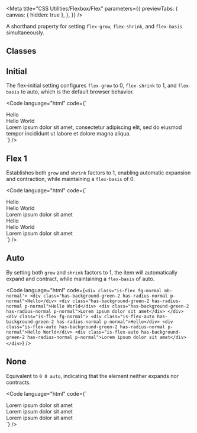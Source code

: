 
<Meta
  title="CSS Utilities/Flexbox/Flex"
  parameters={{
    previewTabs: {
      canvas: { hidden: true },
    },
  }}
/>

<Banner label="Flex" section="CSS Utilities" color="green" />

<Lead>A shorthand property for setting `flex-grow`, `flex-shrink`, and `flex-basis` simultaneously.</Lead>

## Classes

<CssFlexboxFlex />

## Initial

The flex-initial setting configures `flex-grow` to 0, `flex-shrink` to 1, and `flex-basis` to auto, which is the default browser behavior.

<Code
  language="html"
  code={`
<div class="is-flex fg-normal mb-normal">
    <div class="is-flex-initial has-background-green-2 has-radius-normal p-normal">Hello</div>
    <div class="is-flex-initial has-background-green-2 has-radius-normal p-normal">Hello World</div>
    <div class="is-flex-initial has-background-green-2 has-radius-normal p-normal">Lorem ipsum dolor sit amet, consectetur adipiscing elit, sed do eiusmod tempor incididunt ut labore et dolore magna aliqua.</div>
</div>
`}
/>

## Flex 1

Establishes both `grow` and `shrink` factors to 1, enabling automatic expansion and contraction, while maintaining a `flex-basis` of 0.

<Code
  language="html"
  code={`
<div class="is-flex fg-normal mb-normal">
    <div class="has-background-green-2 has-radius-normal p-normal">Hello</div>
    <div class="has-background-green-2 has-radius-normal p-normal">Hello World</div>
    <div class="has-background-green-2 has-radius-normal p-normal">Lorem ipsum dolor sit amet</div>
</div>
<div class="is-flex fg-normal">
    <div class="is-flex-1 has-background-green-2 has-radius-normal p-normal">Hello</div>
    <div class="is-flex-1 has-background-green-2 has-radius-normal p-normal">Hello World</div>
    <div class="is-flex-1 has-background-green-2 has-radius-normal p-normal">Lorem ipsum dolor sit amet</div>
</div>
`}
/>

## Auto

By setting both `grow` and `shrink` factors to 1, the item will automatically expand and contract, while maintaining a `flex-basis` of auto.

<Code
  language="html"
  code={`
    <div class="is-flex fg-normal mb-normal">
        <div class="has-background-green-2 has-radius-normal p-normal">Hello</div>
        <div class="has-background-green-2 has-radius-normal p-normal">Hello World</div>
        <div class="has-background-green-2 has-radius-normal p-normal">Lorem ipsum dolor sit amet</div>
    </div>
    <div class="is-flex fg-normal">
        <div class="is-flex-auto has-background-green-2 has-radius-normal p-normal">Hello</div>
        <div class="is-flex-auto has-background-green-2 has-radius-normal p-normal">Hello World</div>
        <div class="is-flex-auto has-background-green-2 has-radius-normal p-normal">Lorem ipsum dolor sit amet</div>
    </div>
`}
/>

## None

Equivalent to `0 0 auto`, indicating that the element neither expands nor contracts.

<Code
  language="html"
  code={`
<div class="is-flex fg-normal mb-normal">
  <div class="is-flex-1 has-background-green-2 has-radius-normal p-normal">Lorem ipsum dolor sit amet</div>
  <div class="is-flex-none has-background-green-2 has-radius-normal p-normal">Lorem ipsum dolor sit amet</div>
  <div class="is-flex-1 has-background-green-2 has-radius-normal p-normal">Lorem ipsum dolor sit amet</div>
</div>
`}
/>
